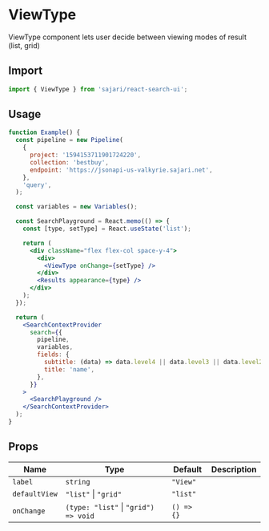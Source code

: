 
<SEO title="ViewType" description="ViewType component lets user decide between viewing modes of result (list, grid)" />

# ViewType

ViewType component lets user decide between viewing modes of result (list, grid)

## Import

```js
import { ViewType } from 'sajari/react-search-ui';
```

## Usage

```jsx
function Example() {
  const pipeline = new Pipeline(
    {
      project: '1594153711901724220',
      collection: 'bestbuy',
      endpoint: 'https://jsonapi-us-valkyrie.sajari.net',
    },
    'query',
  );

  const variables = new Variables();

  const SearchPlayground = React.memo(() => {
    const [type, setType] = React.useState('list');

    return (
      <div className="flex flex-col space-y-4">
        <div>
          <ViewType onChange={setType} />
        </div>
        <Results appearance={type} />
      </div>
    );
  });

  return (
    <SearchContextProvider
      search={{
        pipeline,
        variables,
        fields: {
          subtitle: (data) => data.level4 || data.level3 || data.level2 || data.level1 || data.brand,
          title: 'name',
        },
      }}
    >
      <SearchPlayground />
    </SearchContextProvider>
  );
}
```

## Props

| Name          | Type                                 | Default    | Description |
| ------------- | ------------------------------------ | ---------- | ----------- |
| `label`       | `string`                             | `"View"`   |             |
| `defaultView` | `"list"` \| `"grid"`                 | `"list"`   |             |
| `onChange`    | `(type: "list"` \| `"grid") => void` | `() => {}` |             |
